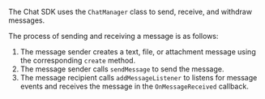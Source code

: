 <PlatformWrapper platform="android">

The Chat SDK uses the `ChatManager` class to send, receive, and withdraw messages.

The process of sending and receiving a message is as follows:

1. The message sender creates a text, file, or attachment message using the corresponding `create` method.
2. The message sender calls `sendMessage` to send the message.
3. The message recipient calls `addMessageListener` to listens for message events and receives the message in the `OnMessageReceived` callback.

</PlatformWrapper>